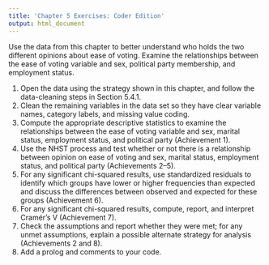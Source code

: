 ```yaml
---
title: 'Chapter 5 Exercises: Coder Edition'
output: html_document
---
```


Use the data from this chapter to better understand who holds the two different opinions about ease of voting. Examine the relationships between the ease of voting variable and sex, political party membership, and employment status.

1) Open the data using the strategy shown in this chapter, and follow the data-cleaning steps in Section 5.4.1.
2) Clean the remaining variables in the data set so they have clear variable names, category labels, and missing value coding.
3) Compute the appropriate descriptive statistics to examine the relationships between the ease of voting variable and sex, marital status, employment status, and political party (Achievement 1).
4) Use the NHST process and test whether or not there is a relationship between opinion on ease of voting and sex, marital status, employment status, and political party (Achievements 2–5).
5) For any significant chi-squared results, use standardized residuals to identify which groups have lower or higher frequencies than expected and discuss the differences between observed and expected for these groups (Achievement 6).
6) For any significant chi-squared results, compute, report, and interpret Cramér’s V (Achievement 7).
7) Check the assumptions and report whether they were met; for any unmet assumptions, explain a possible alternate strategy for analysis (Achievements 2 and 8).
8) Add a prolog and comments to your code.
